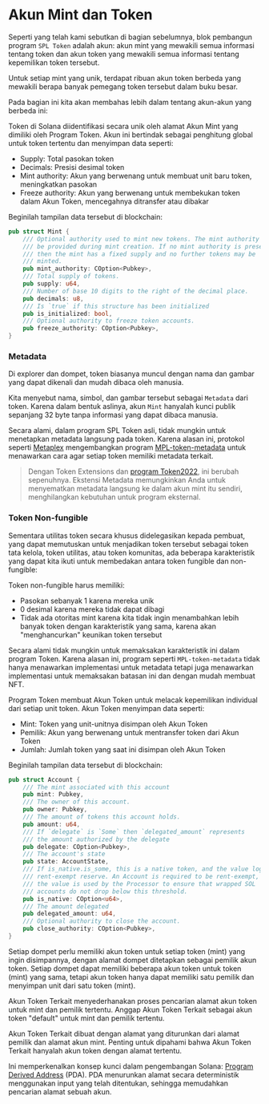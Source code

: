 
# Akun Mint dan Token

Seperti yang telah kami sebutkan di bagian sebelumnya, blok pembangun program `SPL Token` adalah akun: akun mint yang mewakili semua informasi tentang token dan akun token yang mewakili semua informasi tentang kepemilikan token tersebut.

Untuk setiap mint yang unik, terdapat ribuan akun token berbeda yang mewakili berapa banyak pemegang token tersebut dalam buku besar.

Pada bagian ini kita akan membahas lebih dalam tentang akun-akun yang berbeda ini:

<ArticleSection name="Akun Mint" id="the-mint-account" level="h2" />

Token di Solana diidentifikasi secara unik oleh alamat Akun Mint yang dimiliki oleh Program Token. Akun ini bertindak sebagai penghitung global untuk token tertentu dan menyimpan data seperti:
- Supply: Total pasokan token
- Decimals: Presisi desimal token
- Mint authority: Akun yang berwenang untuk membuat unit baru token, meningkatkan pasokan
- Freeze authority: Akun yang berwenang untuk membekukan token dalam Akun Token, mencegahnya ditransfer atau dibakar

Beginilah tampilan data tersebut di blockchain:

```rust
pub struct Mint {
    /// Optional authority used to mint new tokens. The mint authority may only
    /// be provided during mint creation. If no mint authority is present
    /// then the mint has a fixed supply and no further tokens may be
    /// minted.
    pub mint_authority: COption<Pubkey>,
    /// Total supply of tokens.
    pub supply: u64,
    /// Number of base 10 digits to the right of the decimal place.
    pub decimals: u8,
    /// Is `true` if this structure has been initialized
    pub is_initialized: bool,
    /// Optional authority to freeze token accounts.
    pub freeze_authority: COption<Pubkey>,
}
```

### Metadata

Di explorer dan dompet, token biasanya muncul dengan nama dan gambar yang dapat dikenali dan mudah dibaca oleh manusia.

Kita menyebut nama, simbol, dan gambar tersebut sebagai `Metadata` dari token. Karena dalam bentuk aslinya, akun `Mint` hanyalah kunci publik sepanjang 32 byte tanpa informasi yang dapat dibaca manusia.

Secara alami, dalam program SPL Token asli, tidak mungkin untuk menetapkan metadata langsung pada token. Karena alasan ini, protokol seperti [Metaplex](https://www.metaplex.com/) mengembangkan program [MPL-token-metadata](https://github.com/metaplex-foundation/mpl-token-metadata) untuk menawarkan cara agar setiap token memiliki metadata terkait.

> Dengan Token Extensions dan [program Token2022](/id/courses/token-2022-program), ini berubah sepenuhnya. Ekstensi Metadata memungkinkan Anda untuk menyematkan metadata langsung ke dalam akun mint itu sendiri, menghilangkan kebutuhan untuk program eksternal.

### Token Non-fungible

Sementara utilitas token secara khusus didelegasikan kepada pembuat, yang dapat memutuskan untuk menjadikan token tersebut sebagai token tata kelola, token utilitas, atau token komunitas, ada beberapa karakteristik yang dapat kita ikuti untuk membedakan antara token fungible dan non-fungible:

Token non-fungible harus memiliki:
- Pasokan sebanyak 1 karena mereka unik
- 0 desimal karena mereka tidak dapat dibagi
- Tidak ada otoritas mint karena kita tidak ingin menambahkan lebih banyak token dengan karakteristik yang sama, karena akan "menghancurkan" keunikan token tersebut

Secara alami tidak mungkin untuk memaksakan karakteristik ini dalam program Token. Karena alasan ini, program seperti `MPL-token-metadata` tidak hanya menawarkan implementasi untuk metadata tetapi juga menawarkan implementasi untuk memaksakan batasan ini dan dengan mudah membuat NFT.

<ArticleSection name="Akun Token" id="the-token-account" level="h2" />

Program Token membuat Akun Token untuk melacak kepemilikan individual dari setiap unit token. Akun Token menyimpan data seperti:
- Mint: Token yang unit-unitnya disimpan oleh Akun Token
- Pemilik: Akun yang berwenang untuk mentransfer token dari Akun Token
- Jumlah: Jumlah token yang saat ini disimpan oleh Akun Token

Beginilah tampilan data tersebut di blockchain:

```rust
pub struct Account {
    /// The mint associated with this account
    pub mint: Pubkey,
    /// The owner of this account.
    pub owner: Pubkey,
    /// The amount of tokens this account holds.
    pub amount: u64,
    /// If `delegate` is `Some` then `delegated_amount` represents
    /// the amount authorized by the delegate
    pub delegate: COption<Pubkey>,
    /// The account's state
    pub state: AccountState,
    /// If is_native.is_some, this is a native token, and the value logs the
    /// rent-exempt reserve. An Account is required to be rent-exempt, so
    /// the value is used by the Processor to ensure that wrapped SOL
    /// accounts do not drop below this threshold.
    pub is_native: COption<u64>,
    /// The amount delegated
    pub delegated_amount: u64,
    /// Optional authority to close the account.
    pub close_authority: COption<Pubkey>,
}
```

Setiap dompet perlu memiliki akun token untuk setiap token (mint) yang ingin disimpannya, dengan alamat dompet ditetapkan sebagai pemilik akun token. Setiap dompet dapat memiliki beberapa akun token untuk token (mint) yang sama, tetapi akun token hanya dapat memiliki satu pemilik dan menyimpan unit dari satu token (mint).

<ArticleSection name="Akun Token Terkait" id="the-associated-token-account" level="h2" />

Akun Token Terkait menyederhanakan proses pencarian alamat akun token untuk mint dan pemilik tertentu. Anggap Akun Token Terkait sebagai akun token "default" untuk mint dan pemilik tertentu.

Akun Token Terkait dibuat dengan alamat yang diturunkan dari alamat pemilik dan alamat akun mint. Penting untuk dipahami bahwa Akun Token Terkait hanyalah akun token dengan alamat tertentu.

Ini memperkenalkan konsep kunci dalam pengembangan Solana: [Program Derived Address](https://solana.com/docs/core/pda) (PDA). PDA menurunkan alamat secara deterministik menggunakan input yang telah ditentukan, sehingga memudahkan pencarian alamat sebuah akun.